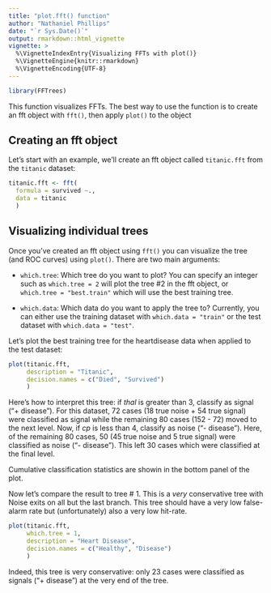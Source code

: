 ```yaml
---
title: "plot.fft() function"
author: "Nathaniel Phillips"
date: "`r Sys.Date()`"
output: rmarkdown::html_vignette
vignette: >
  %\VignetteIndexEntry{Visualizing FFTs with plot()}
  %\VignetteEngine{knitr::rmarkdown}
  %\VignetteEncoding{UTF-8}
---
```



```r
library(FFTrees)
```

This function visualizes FFTs. The best way to use the function is to create an fft object with `fft()`, then apply `plot()` to the object

## Creating an fft object

Let's start with an example, we'll create an fft object called `titanic.fft` from the `titanic` dataset:

```r
titanic.fft <- fft(
  formula = survived ~.,
  data = titanic
  )
```



## Visualizing individual trees

Once you've created an fft object using `fft()` you can visualize the tree (and ROC curves) using `plot()`. There are two main arguments:

- `which.tree`: Which tree do you want to plot? You can specify an integer such as `which.tree = 2` will plot the tree #2 in the fft object, or `which.tree = "best.train"` which will use the best training tree.

- `which.data`: Which data do you want to apply the tree to? Currently, you can either use the training dataset with `which.data = "train"` or the test dataset with `which.data = "test"`. 

Let's plot the best training tree for the heartdisease data when applied to the test dataset:

```r
plot(titanic.fft,
     description = "Titanic",
     decision.names = c("Died", "Survived")
     )
```

Here's how to interpret this tree: if *thal* is greater than 3, classify as signal ("+ disease"). For this dataset, 72 cases (18 true noise + 54 true signal) were classified as signal while the remaining 80 cases (152 - 72) moved to the next level. Now, if *cp* is less than 4, classify as noise ("- disease"). Here, of the remaining 80 cases, 50 (45 true noise and 5 true signal) were classified as noise ("- disease"). This left 30 cases which were classified at the final level.

Cumulative classification statistics are showin in the bottom panel of the plot. 

Now let's compare the result to tree # 1. This is a *very* conservative tree with Noise exits on all but the last branch. This tree should have a very low false-alarm rate but (unfortunately) also a very low hit-rate.

```r
plot(titanic.fft,
     which.tree = 1,
     description = "Heart Disease",
     decision.names = c("Healthy", "Disease")
     )
```

Indeed, this tree is very conservative: only 23 cases were classified as signals ("+ disease") at the very end of the tree.

